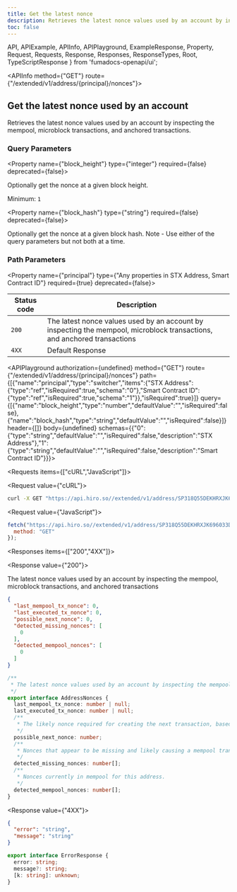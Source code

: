 ```yaml
---
title: Get the latest nonce
description: Retrieves the latest nonce values used by an account by inspecting the mempool and anchored transactions.
toc: false
---
```


  API,
  APIExample,
  APIInfo,
  APIPlayground,
  ExampleResponse,
  Property,
  Request,
  Requests,
  Response,
  Responses,
  ResponseTypes,
  Root,
  TypeScriptResponse
} from 'fumadocs-openapi/ui';

<Root baseUrl="https://api.hiro.so">

<API>

<APIInfo method={"GET"} route={"/extended/v1/address/{principal}/nonces"}>

## Get the latest nonce used by an account

Retrieves the latest nonce values used by an account by inspecting the mempool, microblock transactions, and anchored transactions.

### Query Parameters

<Property name={"block_height"} type={"integer"} required={false} deprecated={false}>

Optionally get the nonce at a given block height.

<span>Minimum: `1`</span>

</Property>

<Property name={"block_hash"} type={"string"} required={false} deprecated={false}>

Optionally get the nonce at a given block hash. Note - Use either of the query parameters but not both at a time.

</Property>

### Path Parameters

<Property name={"principal"} type={"Any properties in STX Address, Smart Contract ID"} required={true} deprecated={false}>

</Property>

| Status code | Description |
| ----------- | ----------- |
| `200` | The latest nonce values used by an account by inspecting the mempool, microblock transactions, and anchored transactions |
| `4XX` | Default Response |

<APIPlayground authorization={undefined} method={"GET"} route={"/extended/v1/address/{principal}/nonces"} path={[{"name":"principal","type":"switcher","items":{"STX Address":{"type":"ref","isRequired":true,"schema":"0"},"Smart Contract ID":{"type":"ref","isRequired":true,"schema":"1"}},"isRequired":true}]} query={[{"name":"block_height","type":"number","defaultValue":"","isRequired":false},{"name":"block_hash","type":"string","defaultValue":"","isRequired":false}]} header={[]} body={undefined} schemas={{"0":{"type":"string","defaultValue":"","isRequired":false,"description":"STX Address"},"1":{"type":"string","defaultValue":"","isRequired":false,"description":"Smart Contract ID"}}}>

</APIPlayground>

</APIInfo>

<APIExample>

<Requests items={["cURL","JavaScript"]}>

<Request value={"cURL"}>

```bash
curl -X GET "https://api.hiro.so//extended/v1/address/SP318Q55DEKHRXJK696033DQN5C54D9K2EE6DHRWP/nonces?block_height=1&block_hash=string"
```

</Request>

<Request value={"JavaScript"}>

```js
fetch("https://api.hiro.so//extended/v1/address/SP318Q55DEKHRXJK696033DQN5C54D9K2EE6DHRWP/nonces?block_height=1&block_hash=string", {
  method: "GET"
});
```

</Request>

</Requests>

<Responses items={["200","4XX"]}>

<Response value={"200"}>

The latest nonce values used by an account by inspecting the mempool, microblock transactions, and anchored transactions

<ResponseTypes>

<ExampleResponse>

```json
{
  "last_mempool_tx_nonce": 0,
  "last_executed_tx_nonce": 0,
  "possible_next_nonce": 0,
  "detected_missing_nonces": [
    0
  ],
  "detected_mempool_nonces": [
    0
  ]
}
```

</ExampleResponse>

<TypeScriptResponse>

```ts
/**
 * The latest nonce values used by an account by inspecting the mempool, microblock transactions, and anchored transactions
 */
export interface AddressNonces {
  last_mempool_tx_nonce: number | null;
  last_executed_tx_nonce: number | null;
  /**
   * The likely nonce required for creating the next transaction, based on the last nonces seen by the API. This can be incorrect if the API's mempool or transactions aren't fully synchronized, even by a small amount, or if a previous transaction is still propagating through the Stacks blockchain network when this endpoint is called.
   */
  possible_next_nonce: number;
  /**
   * Nonces that appear to be missing and likely causing a mempool transaction to be stuck.
   */
  detected_missing_nonces: number[];
  /**
   * Nonces currently in mempool for this address.
   */
  detected_mempool_nonces: number[];
}
```

</TypeScriptResponse>

</ResponseTypes>

</Response>

<Response value={"4XX"}>

<ResponseTypes>

<ExampleResponse>

```json
{
  "error": "string",
  "message": "string"
}
```

</ExampleResponse>

<TypeScriptResponse>

```ts
export interface ErrorResponse {
  error: string;
  message?: string;
  [k: string]: unknown;
}
```

</TypeScriptResponse>

</ResponseTypes>

</Response>

</Responses>

</APIExample>

</API>

</Root>
